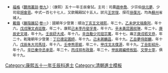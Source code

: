 {{Navbox
|name = 康熙五十一年壬辰科殿試金榜
|title = 康熙五十一年（[[1712年]]）壬辰科殿試金榜
|titlestyle = background-color:#FFD700;
|image =
|style = width:100%;text-align:center; 
|groupstyle = text-align:center; background-color:#FFD700;
|liststyle = text-align:center;
|state = {{{state<includeonly>|collapsed</includeonly>}}}
|group1 = 第一甲<br>賜進士及第<br>共3名
|list1 = '''[[王世琛]]''' - '''[[沈樹本]]''' - '''[[徐葆光]]'''

|group2 = 第二甲<br>賜進士出身<br>共50名
|list2 = [[卜俊民]] - [[曹鳴|曹　鳴]] - [[李鍾僑]] - [[陶貞一]] - [[劉於義]] - [[潘允敏]] - [[王圖炳]] - [[鄂爾奇]] - [[楊士徽]] - [[何國宗]]<br>[[秦靖然]] - [[田嘉穀]] - [[徐雲瑞 (康熙進士)|徐雲瑞]] - [[馮汝軾]] - [[查雲標]] - [[許鎮|許　鎮]] - [[林佶|林　佶]] - [[俞鴻圖]] - [[杜詔|杜　詔]] - [[周王春]]<br>[[鮑開|鮑　開]] - [[孟班|孟　班]] - [[楊祖楫]] - [[李慎修]] - [[吳玉耑]] - [[何應鰲]] - [[林昂|林　昂]] - [[顧嗣立]] - [[卜兆龍]] - [[昝茹穎]]<br>[[汪泰來]] - [[王澍 (书法家)|王　澍]] - [[汪鶴皐]] - [[劉大輹]] - [[狄貽孫]] - [[徐𣏌|徐　{{僻字|𣏌|木巳}}]] - [[易簡|易　簡]] - [[漆紹文]] - [[王箴輿]] - [[周天祜]]<br>[[程夢星]] - [[汪榯|汪　榯]] - [[薄海|薄　海]] - [[春山|春　山]] - [[秦休|秦　休]] - [[郁瑞|郁　瑞]] - [[周金簡]] - [[黃師瓊]] - [[張春慶]] - [[王時鴻]]

|group3 = 第三甲<br>賜同進士出身<br>共124名
|list3 = [[喬時适]] - [[胡宏 (康熙進士)|胡　宏]] - [[周彬|周　彬]] - [[錢金森]] - [[周有堂]] - [[張秉亮]] - [[洪澤 (康熙進士)|洪　澤]] - [[郭孫順]] - [[錢廷獻]] - [[楊湝|楊　湝]]<br>[[沈世屏]] - [[夏慎樞]] - [[黃天球]] - [[陳謨 (康熙進士)|陳　謨]] - [[劉軼政]] - [[舒大成]] - [[李五福]] - [[何隆遇]] - [[吳振鎬]] - [[楊森秀]]<br>[[壽奕磐]] - [[華覲光]] -[[覺羅名昌]]- [[田廣運]] - [[胡煦|胡　煦]] - [[千兆|千　兆]] - [[陶必達]] - [[張佺枝]] - [[王珍 (康熙進士)|王　珍]] - [[陳銳 (康熙壬辰進士)|陳　銳]]<br>[[王淑京]] - [[李登瀛 (康熙壬辰進士)|李登瀛]] - [[沈曾發]] - [[張世文]] - [[畢潚|畢　潚]] - [[錢祜|錢　祜]] - [[李居廣]] - [[李如璐]] - [[牟慤|牟　慤]] - [[徐依|徐　依]]<br>[[周楨|周　楨]] - [[侯廷琳]] - [[宋晶|宋　晶]] - [[應朝昌]] - [[高澤弘]] - [[于棻|于　棻]] - [[耿之昌]] - [[牛元弼]] - [[吳翊|吳　翊]] - [[劉公津]]<br>[[甯時文]] - [[陳德榮 (康熙進士)|陳德榮]] - [[許基山]] - [[張淳 (康熙進士)|張　淳]] - [[韓三善]] - [[翟正經]] - [[歸璉|歸　璉]] - [[崔楙|崔　楙]] - [[王瀛|王　瀛]] - [[張謙宜]]<br>[[田長文]] - [[閻九疇]] - [[湯大輅]] - [[張燾 (康熙進士)|張　燾]] - [[李介福]] - [[甄之璜]] - [[景崙|景　崙]] - [[莫與及]] - [[蘇習禮]] - [[陳以剛]]<br>[[高卓|高　卓]] - [[丁善|丁　善]] - [[吳震生]] - [[張延慶]] - [[白子雲]] - [[魯立|魯　立]] - [[高鍾嶽]] - [[鹿耿|鹿　耿]] - [[黃之綬]] - [[王夢旭]]<br>[[孫廷翼]] - [[徐啓統]] - [[林景拔]] - [[李棠蔭]] - [[遲之金]] - [[叢元燦]] - [[王遵扆]] - [[謝濟世]] - [[鄭之僑 (康熙進士)|鄭之僑]] - [[侯靖|侯　靖]]<br>[[覺羅吳拜]]-[[虞景星]] - [[李湜|李　湜]] - [[徐樹屏]] - [[武安邦]] - [[三格 (康熙壬辰進士)|三　格]] - [[李汝懋]] - [[張旭 (康熙進士)|張　旭]] - [[劉蛟|劉　蛟]] - [[鄒啓孟]]<br>[[倪見龍]] - [[劉正遠]] - [[劉三策]] - [[李祖望]] - [[張豐孫]] - [[何騰三]] - [[孫宗緒]] - [[張鏞|張　鏞]] - [[韓三公]] - [[璩廷慶]]<br>[[孫詔|孫　詔]] - [[謝鵬程]] - [[徐永祜]] - [[凌霄 (康熙進士)|凌　霄]] - [[崔鶴齡]] - [[張璞璽]] - [[鄭其儲]] - [[張乾修|張-{乾}-修]] - [[潘祥|潘　祥]] - [[王畮|王　-{畮}-]]<br>[[竇祖禹]] - [[王鈞 (康熙進士)|王　鈞]] - [[戈懋倫]] - [[張坦|張　坦]]<span style="color: #FFFFFF;"> - －－－ - －－－ - －－－ - －－－ - －－－ - －－－</span>
|belowstyle = text-align: center; background-color:#FFD700;
|below='''前一科：[[Template:康熙四十八年己丑科殿試金榜|康熙四十八年己丑科]]　'''·'''　後一科：[[Template:康熙五十二年癸巳恩科殿試金榜|康熙五十二年癸巳恩科]]'''<br>'''同科進士：[[Template:康熙五十一年壬辰科武殿試金榜|康熙五十一年壬辰武科]]'''
}}
[[Category:康熙五十一年壬辰科進士]]
<noinclude>
[[Category:康熙五十一年壬辰科進士| ]]
[[Category:清朝進士模板]]
*<small>[[福格]]《[[聽雨叢談]]·[[s:聽雨叢談/卷09|卷九]]》：（康熙）五十一年壬辰會試。主司：司農[[趙申喬]]、少宗伯[[徐元夢]]、少司寇[[胡會恩]]。中式一百七十七人，又欽賜殿試十五人。狀元[[王世琛]]、探花[[徐葆光]]，均為[[蘇州]]省城人。</small>
*<small>[[戴璐]]《[[藤陰雜記]]·[[s:藤陰雜記/卷1|卷一]]》：國朝年少登第：順治[[Template:順治四年丁亥科殿試金榜|丁亥]][[王熙 (順治進士)|王文靖熙]]，年二十。[[Template:順治十二年策試滿洲進士乙未科金榜|乙未]][[伊桑阿|伊文端桑阿]]，年十六。[[Template:順治十五年戊戌科殿試金榜|戊戌]][[陳廷敬|陳文貞廷敬]]，年二十。康熙[[Template:康熙十八年己未科殿試金榜|己未]][[李孚青|李丹壑孚青]]，年十六。[[Template:康熙三十年辛未科殿試金榜|辛未]][[黃叔琳|黃昆圃叔琳]]，年二十。[[Template:康熙三十九年庚辰科殿試金榜|庚辰]][[史貽直|史文靖]]，年十九。[[Template:康熙五十一年壬辰科殿試金榜|壬辰]][[舒大成]]，年十八。[[Template:康熙六十年辛丑科殿試金榜|辛丑]][[勵宗萬|勵少司寇宗萬]]，年十七。雍正[[Template:雍正八年庚戌科殿試金榜|庚戌]][[嵇文恭]]，年二十。乾隆朝年少登第：[[Template:乾隆二年丁巳恩科殿試金榜|丁巳]][[德保 (清)|德定圃師]]，年十九。[[Template:乾隆四年己未科殿試金榜|己未]][[蔣麟昌]]，年十九。[[Template:乾隆十年乙丑科殿試金榜|乙丑]][[夢麟|夢侍郎麟]]，年十八。[[Template:乾隆十三年戊辰科殿試金榜|戊辰]][[朱珪 (清朝)|朱大司馬珪]]，年十八。[[Template:乾隆十七年壬申恩科殿試金榜|壬申]][[熊恩紱]]，年二十。[[Template:乾隆十九年甲戌科殿試金榜|甲戊]][[戈源|戈太僕源]]，年十九。[[Template:乾隆二十二年丁丑科殿試金榜|丁丑]][[彭紹升]]，年十八。[[Template:乾隆二十六年辛巳恩科殿試金榜|辛巳]][[秦承恩|秦中丞承恩]]，年二十。[[Template:乾隆三十一年丙戌科殿試金榜|丙戌]][[祥鼐|祥布政鼐]]，年二十。[[Template:乾隆四十九年甲辰科殿試金榜|甲辰]][[蔣攸銛|蔣編修攸銛]]、[[文寧|文學士寧]]，俱年十九。</small></noinclude>